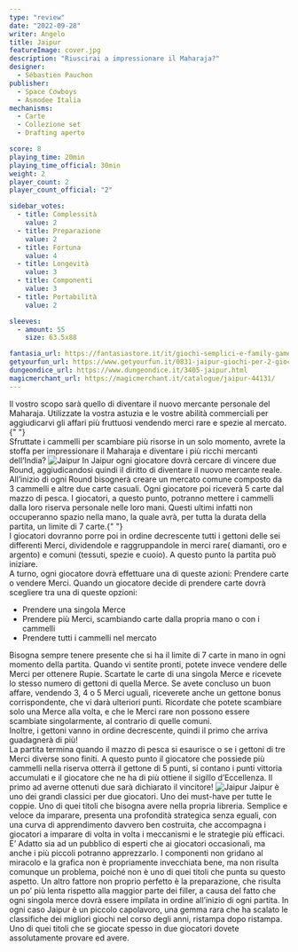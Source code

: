 ```yaml
---
type: "review"
date: "2022-09-28"
writer: Angelo
title: Jaipur
featureImage: cover.jpg
description: "Riuscirai a impressionare il Maharaja?"
designer:
  - Sébastien Pauchon
publisher:
  - Space Cowboys
  - Asmodee Italia
mechanisms:
  - Carte
  - Collezione set
  - Drafting aperto

score: 8
playing_time: 20min
playing_time_official: 30min
weight: 2
player_count: 2
player_count_official: "2"

sidebar_votes:
  - title: Complessità
    value: 2
  - title: Preparazione
    value: 2
  - title: Fortuna
    value: 4
  - title: Longevità
    value: 3
  - title: Componenti
    value: 3
  - title: Portabilità
    value: 2

sleeves:
  - amount: 55
    size: 63.5x88

fantasia_url: https://fantasiastore.it/it/giochi-semplici-e-family-games/10607-jaipur.html
getyourfun_url: https://www.getyourfun.it/0831-jaipur-giochi-per-2-giocatori.html
dungeondice_url: https://www.dungeondice.it/3405-jaipur.html
magicmerchant_url: https://magicmerchant.it/catalogue/jaipur-44131/
---
```


<Setting>
  Il vostro scopo sarà quello di diventare il nuovo mercante personale del
  Maharaja. Utilizzate la vostra astuzia e le vostre abilità commerciali per
  aggiudicarvi gli affari più fruttuosi vendendo merci rare e spezie al mercato.{" "}
  <br />
  Sfruttate i cammelli per scambiare più risorse in un solo momento, avrete la stoffa
  per impressionare il Maharaja e diventare i più ricchi mercanti dell’India?
</Setting>

<img src="./game1.jpg" alt="Jaipur" />

<Rules>
  In Jaipur ogni giocatore dovrà cercare di vincere due Round, aggiudicandosi
  quindi il diritto di diventare il nuovo mercante reale. All’inizio di ogni
  Round bisognerà creare un mercato comune composto da 3 cammelli e altre due
  carte casuali. Ogni giocatore poi riceverà 5 carte dal mazzo di pesca. I
  giocatori, a questo punto, potranno mettere i cammelli dalla loro riserva
  personale nelle loro mani. Questi ultimi infatti non occuperanno spazio nella
  mano, la quale avrà, per tutta la durata della partita, un limite di 7 carte.{" "}
  <br />
  I giocatori dovranno porre poi in ordine decrescente tutti i gettoni delle sei
  differenti Merci, dividendole e raggruppandole in merci rare( diamanti, oro e argento)
  e comuni (tessuti, spezie e cuoio). A questo punto la partita può iniziare.
  <br />A turno, ogni giocatore dovrà effettuare una di queste azioni: Prendere
  carte o vendere Merci. Quando un giocatore decide di prendere carte dovrà
  scegliere tra una di queste opzioni:
  <ul>
    <li>Prendere una singola Merce</li>
    <li>
      Prendere più Merci, scambiando carte dalla propria mano o con i cammelli
    </li>
    <li>Prendere tutti i cammelli nel mercato</li>
  </ul>
  Bisogna sempre tenere presente che si ha il limite di 7 carte in mano in ogni
  momento della partita. Quando vi sentite pronti, potete invece vendere delle
  Merci per ottenere Rupie. Scartate le carte di una singola Merce e ricevete lo
  stesso numero di gettoni di quella Merce. Se avete concluso un buon affare,
  vendendo 3, 4 o 5 Merci uguali, riceverete anche un gettone bonus
  corrispondente, che vi darà ulteriori punti. Ricordate che potete scambiare
  solo una Merce alla volta, e che le Merci rare non possono essere scambiate
  singolarmente, al contrario di quelle comuni. <br />
  Inoltre, i gettoni vanno in ordine decrescente, quindi il primo che arriva guadagnerà
  di più!
  <br />
  La partita termina quando il mazzo di pesca si esaurisce o se i gettoni di tre
  Merci diverse sono finiti. A questo punto il giocatore che possiede più cammelli
  nella riserva otterrà il gettone di 5 punti, si contano i punti vittoria accumulati
  e il giocatore che ne ha di più ottiene il sigillo d’Eccellenza. Il primo ad averne
  ottenuti due sarà dichiarato il vincitore!
</Rules>

<img src="./game2.jpg" alt="Jaipur" />

<Feedback>
  Jaipur è uno dei grandi classici per due giocatori. Uno dei must-have per
  tutte le coppie. Uno di quei titoli che bisogna avere nella propria libreria.
  Semplice e veloce da imparare, presenta una profondità strategica senza
  eguali, con una curva di apprendimento davvero ben costruita, che accompagna i
  giocatori a imparare di volta in volta i meccanismi e le strategie più
  efficaci. E’ Adatto sia ad un pubblico di esperti che ai giocatori
  occasionali, ma anche i più piccoli potranno apprezzarlo. I componenti non
  gridano al miracolo e la grafica non è propriamente invecchiata bene, ma non
  risulta comunque un problema, poiché non è uno di quei titoli che punta su
  questo aspetto. Un altro fattore non proprio perfetto è la preparazione, che
  risulta un po’ più lenta rispetto alla maggior parte dei filler, a causa del
  fatto che ogni singola merce dovrà essere impilata in ordine all’inizio di
  ogni partita. In ogni caso Jaipur è un piccolo capolavoro, una gemma rara che
  ha scalato le classifiche dei migliori giochi nel corso degli anni, ristampa
  dopo ristampa. Uno di quei titoli che se giocate spesso in due giocatori
  dovete assolutamente provare ed avere.
</Feedback>

<Instagram id="CjDCI-njRtj" />
